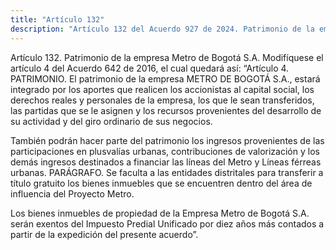 ```yaml
---
title: "Artículo 132"
description: "Artículo 132 del Acuerdo 927 de 2024. Patrimonio de la empresa Metro de Bogotá S."
---
```


Artículo 132. Patrimonio de la empresa Metro de Bogotá S.A. Modifíquese el artículo 4 del Acuerdo 642 de 2016, el cual quedará así:
“Artículo 4. PATRIMONIO. El patrimonio de la empresa METRO DE BOGOTÁ S.A., estará integrado por los aportes que realicen los accionistas al capital social, los derechos reales y personales de la empresa, los que le sean transferidos, las partidas que se le asignen y los recursos provenientes del desarrollo de su actividad y del giro ordinario de sus negocios.
 
También podrán hacer parte del patrimonio los ingresos provenientes de las participaciones en plusvalías urbanas, contribuciones de valorización y los demás ingresos destinados a financiar las líneas del Metro y Líneas férreas urbanas.
PARÁGRAFO. Se faculta a las entidades distritales para transferir a título gratuito los bienes inmuebles que se encuentren dentro del área de influencia del Proyecto Metro.
 
Los bienes inmuebles de propiedad de la Empresa Metro de Bogotá S.A. serán exentos del Impuesto Predial Unificado por diez años más contados a partir de la expedición del presente acuerdo”.